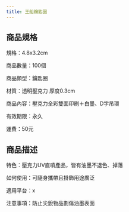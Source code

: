 ```yaml
---
title: 王船鑰匙圈
---
```




<ProductDetails plan={3} item={0}/>

## 商品規格
<div className="w-96 h-auto dark:bg-base-100 shadow-xl lg:w-3/4 mt-8 bg-yellow-50 rounded-lg" >
        <div className="card-body">
規格：4.8x3.2cm

商品數量：100個

商品類型：鑰匙圈

材質：透明壓克力 厚度0.3cm

商品內容：壓克力全彩雙面印刷＋白墨、D字吊環

有效期限：永久

運費：50元
        </div>
</div >

## 商品描述
<div className="w-96 h-auto dark:bg-base-100 shadow-xl lg:w-3/4 mt-8 bg-sky-100" >
        <div className="card-body">
特色：壓克力UV直噴產品，皆有油墨不退色、掉落

如何使用：可隨身攜帶且掛飾用途廣泛

適用平台：x

注意事項：防止尖銳物品劃傷油墨表面
        </div>
</div >
